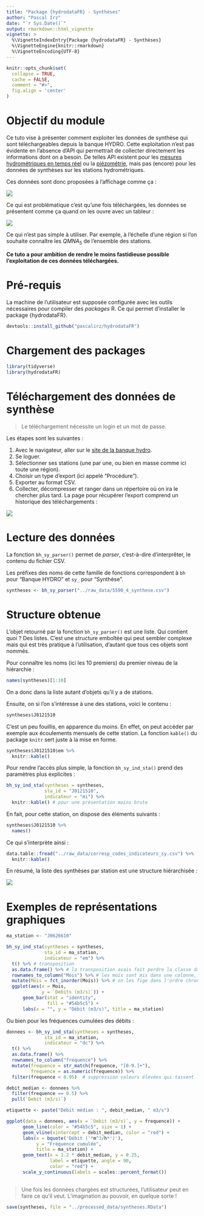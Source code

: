 ---
title: "Package {hydrodataFR} - Synthèses"
author: "Pascal Irz"
date: "`r Sys.Date()`"
output: rmarkdown::html_vignette
vignette: >
  %\VignetteIndexEntry{Package {hydrodataFR} - Synthèses}
  %\VignetteEngine{knitr::rmarkdown}
  %\VignetteEncoding{UTF-8}
---

```{r setup, include = FALSE}
knitr::opts_chunk$set(
  collapse = TRUE,
  cache = FALSE,
  comment = "#>",
  fig.align = 'center'
)
```

# Objectif du module

Ce tuto vise à présenter comment exploiter les données de synthèse qui sont téléchargeables depuis la banque HYDRO. Cette exploitation n'est pas évidente en l'absence d'API qui permettrait de collecter directement les informations dont on a besoin. De telles API existent pour les [mesures hydrométriques en temps réel](https://hubeau.eaufrance.fr/page/api-hydrometrie) ou la [piézométrie](https://hubeau.eaufrance.fr/page/api-piezometrie), mais pas (encore) pour les données de synthèses sur les stations hydrométriques.

Ces données sont donc proposées à l'affichage comme ça :

![](../assets/bh_synthese.png)

Ce qui est problématique c'est qu'une fois téléchargées, les données se présentent comme ça quand on les ouvre avec un tableur :

![](../assets/synthese_tableur.png)

Ce qui n'est pas simple à utiliser. Par exemple, à l'échelle d'une région si l'on souhaite connaître les $QMNA_5$ de l'ensemble des stations.

**Ce tuto a pour ambition de rendre le moins fastidieuse possible l'exploitation de ces données téléchargées.**

# Pré-requis

La machine de l'utilisateur est supposée configurée avec les outils nécessaires pour compiler des *packages* R. Ce qui permet d'installer le package {hydrodataFR}.

```{r, eval = FALSE}
devtools::install_github("pascalirz/hydrodataFR")
```

# Chargement des packages

```{r, message = FALSE}
library(tidyverse)
library(hydrodataFR)
```

# Téléchargement des données de synthèse

>Le téléchargement nécessite un login et un mot de passe.

Les étapes sont les suivantes :

1. Avec le navigateur, aller sur le [site de la banque hydro](http://hydro.eaufrance.fr).
2. Se loguer.
3. Sélectionner ses stations (une par une, ou bien en masse comme ici toute une région).
4. Choisir un type d'export (ici appelé "Procédure").
5. Exporter au format CSV.
6. Collecter, décompresser et ranger dans un répertoire où on ira le chercher plus tard. La page pour récupérer l'export comprend un historique des téléchargements :

![](../assets/bh_export.png)

# Lecture des données

La fonction `bh_sy_parser()` permet de *parser*, c'est-à-dire d'interprêter, le contenu du fichier CSV.

Les préfixes des noms de cette famille de fonctions correspondent à `bh` pour "Banque HYDRO" et `sy_` pour "Synthèse".

```{r, eval = TRUE, warning = FALSE}
syntheses <- bh_sy_parser("../raw_data/5590_4_synthese.csv")
```

# Structure obtenue

L'objet retourné par la fonction `bh_sy_parser()` est une liste. Qui contient quoi ? Des listes. C'est une structure emboîtée qui peut sembler complexe mais qui est très pratique à l'utilisation, d'autant que tous ces objets sont nommés.

Pour connaître les noms (ici les 10 premiers) du premier niveau de la hiérarchie :

```{r}
names(syntheses)[1:10]
```

On a donc dans la liste autant d'objets qu'il y a de stations.

Ensuite, on si l'on s'intéresse à une des stations, voici le contenu :

```{r}
syntheses$J0121510
```

C'est un peu fouillis, en apparence du moins. En effet, on peut accéder par exemple aux écoulements mensuels de cette station. La fonction `kable()` du package `knitr` sert juste à la mise en forme.

```{r}
syntheses$J0121510$em %>%
  knitr::kable()
```

Pour rendre l'accès plus simple, la fonction `bh_sy_ind_sta()` prend des paramètres plus explicites :

```{r}
bh_sy_ind_sta(syntheses = syntheses,
              sta_id = "J0121510",
              indicateur = "mi") %>%
  knitr::kable() # pour une présentation moins brute
```

En fait, pour cette station, on dispose des éléments suivants :

```{r}
syntheses$J0121510 %>%
  names()
```
Ce qui s'interprète ainsi :

```{r, echo = FALSE}
data.table::fread("../raw_data/corresp_codes_indicateurs_sy.csv") %>% 
  knitr::kable()
```

En résumé, la liste des synthèses par station est une structure hiérarchisée :

![](../assets/bh_sy_structure_liste.png)

# Exemples de représentations graphiques

```{r, fig.height = 5, fig.width = 5}
ma_station <- "J0626610"

bh_sy_ind_sta(syntheses = syntheses,
              sta_id = ma_station,
              indicateur = "em") %>% 
  t() %>% # transposition
  as.data.frame() %>% # la transposition avais fait perdre la classe dataframe
  rownames_to_column("Mois") %>% # les mois sont mis dans une colonne, puis
  mutate(Mois = fct_inorder(Mois)) %>% # on les fige dans l'ordre chronologique
  ggplot(aes(x = Mois,
             y = `Debits (m3/s)`)) +
      geom_bar(stat = "identity",
               fill = "#54b5c5") +
      labs(x = "", y = "Débit (m3/s)", title = ma_station)
```

Ou bien pour les fréquences cumulées des débits :

```{r, fig.height = 5, fig.width = 5}
donnees <- bh_sy_ind_sta(syntheses = syntheses,
              sta_id = ma_station,
              indicateur = "dc") %>% 
  t() %>% 
  as.data.frame() %>% 
  rownames_to_column("frequence") %>% 
  mutate(frequence = str_match(frequence, "[0-9.]+"),
         frequence = as.numeric(frequence)) %>% 
  filter(frequence < 0.95)  # suppression valeurs élevées qui tassent le graphe

debit_median <- donnees %>% 
  filter(frequence == 0.5) %>% 
  pull(`Debit (m3/s)`)

etiquette <- paste("Débit médian : ", debit_median, " m3/s")

ggplot(data = donnees, aes(x = `Debit (m3/s)`, y = frequence)) +
      geom_line(color = "#54b5c5", size = 1) +
      geom_vline(xintercept = debit_median, color = "red") +
      labs(x = bquote('Débit ('*m^3/h*')'),
           y = "Fréquence cumulée",
           title = ma_station) +
      geom_text(x = 1.2 * debit_median, y = 0.25,
                label = etiquette, angle = 90,
                color = "red") +
      scale_y_continuous(labels = scales::percent_format())
  
```

>Une fois les données chargées est structurées, l'utilisateur peut en faire ce qu'il veut. L'imagination au pouvoir, en quelque sorte !

```{r}
save(syntheses, file = "../processed_data/syntheses.RData")
```


